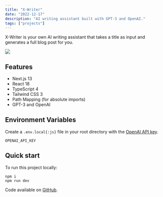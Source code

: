 ```yaml
---
title: "X-Writer"
date: "2022-12-17"
description: "AI writing assistant built with GPT-3 and OpenAI."
tags: ["projects"]
---
```


X-Writer is your own AI writing assistant that takes a title as input and generates a full blog post for you.

<Img
  src="/images/posts/x-writer.png"
  width={2154}
  height={1232}
  caption="AI writing assistant built with GPT-3 and OpenAI"
/>

## Features

- Next.js 13
- React 18
- TypeScript 4
- Tailwind CSS 3
- Path Mapping (for absolute imports)
- GPT-3 and OpenAI

## Environment Variables

Create a `.env.local{:js}` file in your root directory with the [OpenAI API key](https://beta.openai.com/account/api-keys).

```env title=".env.local"
OPENAI_API_KEY
```

## Quick start

To run this project locally:

```shell title="Terminal"
npm i
npm run dev
```

Code available on [GitHub](https://github.com/eneax/x-writer).

